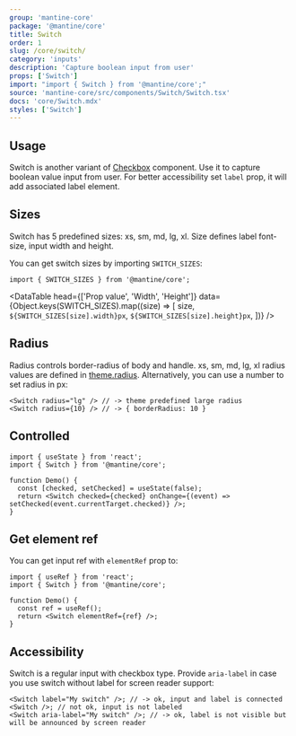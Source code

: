 ```yaml
---
group: 'mantine-core'
package: '@mantine/core'
title: Switch
order: 1
slug: /core/switch/
category: 'inputs'
description: 'Capture boolean input from user'
props: ['Switch']
import: "import { Switch } from '@mantine/core';"
source: 'mantine-core/src/components/Switch/Switch.tsx'
docs: 'core/Switch.mdx'
styles: ['Switch']
---
```



## Usage

Switch is another variant of [Checkbox](/core/checkbox/)
component. Use it to capture boolean value input from user.
For better accessibility set `label` prop, it will add associated label element.

<Demo data={SwitchDemos.configurator} />

## Sizes

Switch has 5 predefined sizes: xs, sm, md, lg, xl.
Size defines label font-size, input width and height.

<Demo data={SwitchDemos.sizes} />

You can get switch sizes by importing `SWITCH_SIZES`:

```tsx
import { SWITCH_SIZES } from '@mantine/core';
```

<DataTable
  head={['Prop value', 'Width', 'Height']}
  data={Object.keys(SWITCH_SIZES).map((size) => [
    size,
    `${SWITCH_SIZES[size].width}px`,
    `${SWITCH_SIZES[size].height}px`,
  ])}
/>

## Radius

Radius controls border-radius of body and handle.
xs, sm, md, lg, xl radius values are defined in [theme.radius](/theming/extend-theme/#spacing-radius-and-shadows).
Alternatively, you can use a number to set radius in px:

```tsx
<Switch radius="lg" /> // -> theme predefined large radius
<Switch radius={10} /> // -> { borderRadius: 10 }
```

<Demo data={SwitchDemos.radius} />

## Controlled

```tsx
import { useState } from 'react';
import { Switch } from '@mantine/core';

function Demo() {
  const [checked, setChecked] = useState(false);
  return <Switch checked={checked} onChange={(event) => setChecked(event.currentTarget.checked)} />;
}
```

## Get element ref

You can get input ref with `elementRef` prop to:

```tsx
import { useRef } from 'react';
import { Switch } from '@mantine/core';

function Demo() {
  const ref = useRef();
  return <Switch elementRef={ref} />;
}
```

## Accessibility

Switch is a regular input with checkbox type. Provide `aria-label` in case you use switch without label for screen reader support:

```tsx
<Switch label="My switch" />; // -> ok, input and label is connected
<Switch />; // not ok, input is not labeled
<Switch aria-label="My switch" />; // -> ok, label is not visible but will be announced by screen reader
```

